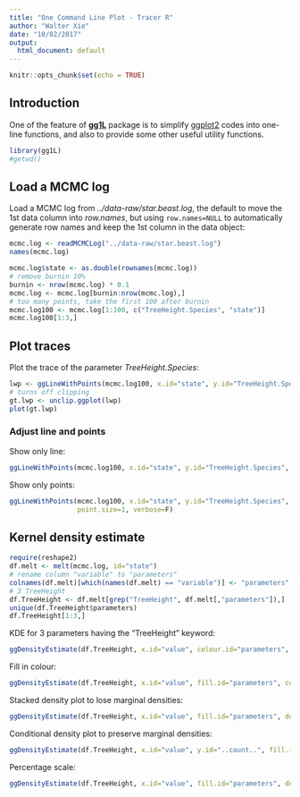 ```yaml
---
title: "One Command Line Plot - Tracer R"
author: "Walter Xie"
date: "10/02/2017"
output:
  html_document: default
---
```


```r
knitr::opts_chunk$set(echo = TRUE)
```

## Introduction

One of the feature of [**gg1L**](http://github.com/walterxie/gg1L) package is to simplify [ggplot2](http://docs.ggplot2.org/current/) codes into one-line functions, and also to provide some other useful utility functions.

```r
library(gg1L)
#getwd()
```

## Load a MCMC log

Load a MCMC log from *../data-raw/star.beast.log*, the default to move the 1st data column into *row.names*, but using <code>row.names=NULL</code> to automatically generate row names and keep the 1st column in the data object:

```r
mcmc.log <- readMCMCLog("../data-raw/star.beast.log")
names(mcmc.log)
```

```r
mcmc.log$state <- as.double(rownames(mcmc.log))
# remove burnin 10% 
burnin <- nrow(mcmc.log) * 0.1
mcmc.log <- mcmc.log[burnin:nrow(mcmc.log),]
# too many points, take the first 100 after burnin
mcmc.log100 <- mcmc.log[1:100, c("TreeHeight.Species", "state")]
mcmc.log100[1:3,]
```

## Plot traces

Plot the trace of the parameter *TreeHeight.Species*:

```r
lwp <- ggLineWithPoints(mcmc.log100, x.id="state", y.id="TreeHeight.Species", verbose=F)
# turns off clipping
gt.lwp <- unclip.ggplot(lwp) 
plot(gt.lwp)
```

### Adjust line and points

Show only line:

```r
ggLineWithPoints(mcmc.log100, x.id="state", y.id="TreeHeight.Species", line.or.point=1, verbose=F)
```                 
                 
Show only points:

```r
ggLineWithPoints(mcmc.log100, x.id="state", y.id="TreeHeight.Species", line.or.point=2, 
                 point.size=1, verbose=F)
```

## Kernel density estimate

```r
require(reshape2)
df.melt <- melt(mcmc.log, id="state")
# rename column "variable" to "parameters"
colnames(df.melt)[which(names(df.melt) == "variable")] <- "parameters"
# 3 TreeHeight
df.TreeHeight <- df.melt[grep("TreeHeight", df.melt[,"parameters"]),]
unique(df.TreeHeight$parameters)
df.TreeHeight[1:3,]
```

KDE for 3 parameters having the "TreeHeight" keyword:

```r
ggDensityEstimate(df.TreeHeight, x.id="value", colour.id="parameters", verbose=F)
```

Fill in colour:

```r
ggDensityEstimate(df.TreeHeight, x.id="value", fill.id="parameters", colour.id="parameters", verbose=F)
```

Stacked density plot to lose marginal densities:

```r
ggDensityEstimate(df.TreeHeight, x.id="value", fill.id="parameters", density.pos="stack", density.alpha=1, verbose=F)
```

Conditional density plot to preserve marginal densities:

```r
ggDensityEstimate(df.TreeHeight, x.id="value", y.id="..count..", fill.id="parameters", density.pos="stack", density.alpha=1, verbose=F)
```                  
                  
Percentage scale:

```r
ggDensityEstimate(df.TreeHeight, x.id="value", fill.id="parameters", density.pos="fill", density.alpha=1, verbose=F)        
```                  
                  
                
